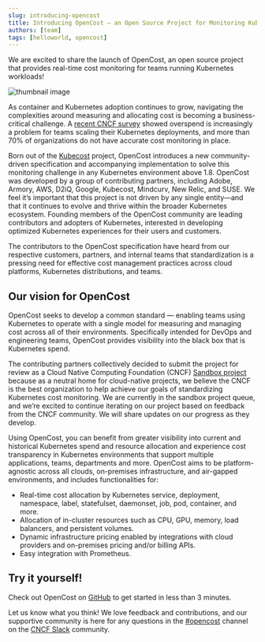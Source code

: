 ```yaml
---
slug: introducing-opencost
title: Introducing OpenCost — an Open Source Project for Monitoring Kubernetes Spend
authors: [team]
tags: [helloworld, opencost]
---
```


We are excited to share the launch of OpenCost, an open source project that provides real-time cost monitoring for teams running Kubernetes workloads!

<!--truncate-->

![thumbnail image](./img/opencost-lead.png)

As container and Kubernetes adoption continues to grow, navigating the complexities around measuring and allocating cost is becoming a business-critical challenge. A [recent CNCF survey](https://www.cncf.io/blog/2021/06/29/finops-for-kubernetes-insufficient-or-nonexistent-kubernetes-cost-monitoring-is-causing-overspend/) showed overspend is increasingly a problem for teams scaling their Kubernetes deployments, and more than 70% of organizations do not have accurate cost monitoring in place.

Born out of the [Kubecost](https://kubecost.com) project, OpenCost introduces a new community-driven specification and accompanying implementation to solve this monitoring challenge in any Kubernetes environment above 1.8. OpenCost was developed by a group of contributing partners, including Adobe, Armory, AWS, D2iQ, Google, Kubecost, Mindcurv, New Relic, and SUSE. We feel it’s important that this project is not driven by any single entity—and that it continues to evolve and thrive within the broader Kubernetes ecosystem. Founding members of the OpenCost community are leading contributors and adopters of Kubernetes, interested in developing optimized Kubernetes experiences for their users and customers.

The contributors to the OpenCost specification have heard from our respective customers, partners, and internal teams that standardization is a pressing need for effective cost management practices across cloud platforms, Kubernetes distributions, and teams.

## Our vision for OpenCost

OpenCost seeks to develop a common standard — enabling teams using Kubernetes to operate with a single model for measuring and managing cost across all of their environments. Specifically intended for DevOps and engineering teams, OpenCost provides visibility into the black box that is Kubernetes spend.

The contributing partners collectively decided to submit the project for review as a Cloud Native Computing Foundation (CNCF) [Sandbox project](https://www.cncf.io/sandbox-projects/) because as a neutral home for cloud-native projects, we believe the CNCF is the best organization to help achieve our goals of standardizing Kubernetes cost monitoring. We are currently in the sandbox project queue, and we’re excited to continue iterating on our project based on feedback from the CNCF community. We will share updates on our progress as they develop.

Using OpenCost, you can benefit from greater visibility into current and historical Kubernetes spend and resource allocation and experience cost transparency in Kubernetes environments that support multiple applications, teams, departments and more. OpenCost aims to be platform-agnostic across all clouds, on-premises infrastructure, and air-gapped environments, and includes functionalities for:

- Real-time cost allocation by Kubernetes service, deployment, namespace, label, statefulset, daemonset, job, pod, container, and more.
- Allocation of in-cluster resources such as CPU, GPU, memory, load balancers, and persistent volumes.
- Dynamic infrastructure pricing enabled by integrations with cloud providers and on-premises pricing and/or billing APIs.
- Easy integration with Prometheus.

## Try it yourself!

Check out OpenCost on [GitHub](https://github.com/kubecost/opencost) to get started in less than 3 minutes.

Let us know what you think! We love feedback and contributions, and our supportive community is here for any questions in the [#opencost](https://cloud-native.slack.com/archives/C03D56FPD4G) channel on the [CNCF Slack](https://slack.cncf.io/) community.
